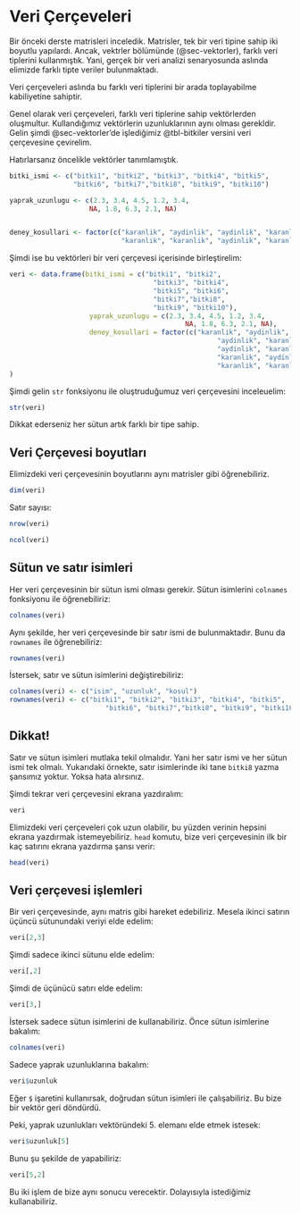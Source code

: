 # Veri Çerçeveleri

Bir önceki derste matrisleri inceledik. Matrisler, tek bir veri tipine sahip iki boyutlu yapılardı. Ancak, vektrler bölümünde (@sec-vektorler), farklı veri tiplerini kullanmıştık. Yani, gerçek bir veri analizi senaryosunda aslında elimizde farklı tipte veriler bulunmaktadı.

Veri çerçeveleri aslında bu farklı veri tiplerini bir arada toplayabilme kabiliyetine sahiptir. 

Genel olarak veri çerçeveleri, farklı veri tiplerine sahip vektörlerden oluşmultur. Kullandığımız vektörlerin uzunluklarının aynı olması gerekldir. Gelin şimdi @sec-vektorler'de işlediğimiz @tbl-bitkiler versini veri çerçevesine çevirelim.

Hatırlarsanız öncelikle vektörler tanımlamıştık.

```r
bitki_ismi <- c("bitki1", "bitki2", "bitki3", "bitki4", "bitki5", 
                "bitki6", "bitki7","bitki8", "bitki9", "bitki10")

yaprak_uzunlugu <- c(2.3, 3.4, 4.5, 1.2, 3.4, 
                    NA, 1.8, 6.3, 2.1, NA)


deney_kosullari <- factor(c("karanlik", "aydinlik", "aydinlik", "karanlik", "aydinlik",
                            "karanlik", "karanlik", "aydinlik", "karanlik", "karanlik"))
```

Şimdi ise bu vektörleri bir veri çerçevesi içerisinde birleştirelim:

```r
veri <- data.frame(bitki_ismi = c("bitki1", "bitki2", 
                                    "bitki3", "bitki4", 
                                    "bitki5", "bitki6", 
                                    "bitki7","bitki8", 
                                    "bitki9", "bitki10"),
                    yaprak_uzunlugu = c(2.3, 3.4, 4.5, 1.2, 3.4, 
                                            NA, 1.8, 6.3, 2.1, NA),
                    deney_kosullari = factor(c("karanlik", "aydinlik", 
                                                    "aydinlik", "karanlik", 
                                                    "aydinlik", "karanlik", 
                                                    "karanlik", "aydinlik", 
                                                    "karanlik", "karanlik"))
)
```

Şimdi gelin `str` fonksiyonu ile oluştruduğumuz veri çerçevesini inceleuelim:

```r
str(veri)
```

Dikkat ederseniz her sütun artık farklı bir tipe sahip.

## Veri Çerçevesi boyutları

Elimizdeki veri çerçevesinin boyutlarını aynı matrisler gibi öğrenebiliriz.

```r
dim(veri)
```

Satır sayısı:

```r
nrow(veri)
```

```r
ncol(veri)
```

## Sütun ve satır isimleri

Her veri çerçevesinin bir sütun ismi olması gerekir. Sütun isimlerini `colnames` fonksiyonu ile öğrenebiliriz:

```r
colnames(veri)
```

Aynı şekilde, her veri çerçevesinde bir satır ismi de bulunmaktadır. Bunu da `rownames` ile öğrenebiliriz:

```r
rownames(veri)
```

İstersek, satır ve sütun isimlerini değiştirebiliriz:

```r
colnames(veri) <- c("isim", "uzunluk", "kosul")
rownames(veri) <- c("bitki1", "bitki2", "bitki3", "bitki4", "bitki5", 
                        "bitki6", "bitki7","bitki8", "bitki9", "bitki10")
```

:::{.callout-warning}
## Dikkat!

Satır ve sütun isimleri mutlaka tekil olmalıdır. Yani her satır ismi ve her sütun ismi tek olmalı. Yukarıdaki örnekte, satır isimlerinde iki tane `bitki8` yazma şansımız yoktur. Yoksa hata alırsınız.
:::

Şimdi tekrar veri çerçevesini ekrana yazdıralım:

```r
veri
```

Elimizdeki veri çerçeveleri çok uzun olabilir, bu yüzden verinin hepsini ekrana yazdırmak istemeyebiliriz. `head` komutu, bize veri çerçevesinin ilk bir kaç satırını ekrana yazdırma şansı verir:

```r
head(veri)
```

## Veri çerçevesi işlemleri

Bir veri çerçevesinde, aynı matris gibi hareket edebiliriz. Mesela ikinci satırın üçüncü sütunundaki veriyi elde edelim:

```r
veri[2,3]
```

Şimdi sadece ikinci sütunu elde edelim:

```r
veri[,2]
```

Şimdi de üçünücü satırı elde edelim:

```r
veri[3,]
```

İstersek sadece sütun isimlerini de kullanabiliriz. Önce sütun isimlerine bakalım:

```r
colnames(veri)
```

Sadece yaprak uzunluklarına bakalım:

```r
veri$uzunluk
```

Eğer `$` işaretini kullanırsak, doğrudan sütun isimleri ile çalışabiliriz. Bu bize bir vektör geri döndürdü.

Peki, yaprak uzunlukları vektöründeki 5. elemanı elde etmek istesek:

```r
veri$uzunluk[5]
```

Bunu şu şekilde de yapabiliriz:

```r
veri[5,2]
```

Bu iki işlem de bize aynı sonucu verecektir. Dolayısıyla istediğimiz kullanabiliriz.
